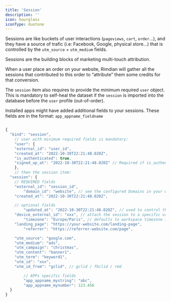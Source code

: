 ```yaml
---
title: 'Session'
description: ''
icon: hourglass
iconType: duotone
---
```


Sessions are like buckets of user interactions (`pageviews`, `cart`, `order`…), and they have a source of trafic (i.e: Facebook, Google, physical store…) that is controlled by the `utm_source` + `utm_medium` fields.

Sessions are the building blocks of marketing multi-touch attribution.

When a user place an order on your website, Rimdian will gather all the sessions that contributed to this order to “attribute” them some credits for that conversion.

The `session` item also requires to provide the minimum required `user` object. This is mandatory to self-heal the dataset if the `session` is imported into the database before the `user` profile (out-of-order).

Installed apps might have added additional fields to your sessions. These fields are in the format: `app_appname_fieldname`

```jsx

{
  "kind": "session",
	// user with minimum required fields is mandatory:
	"user": {
    "external_id": "user_id",
    "created_at": "2022-10-30T22:21:48.020Z",
    "is_authenticated": true,
    "signed_up_at": "2022-10-30T22:21:48.020Z" // Required if is_authenticated = true
	},
	// then the session item:
  "session": {
    // REQUIRED fields
    "external_id": "session_id",
		"domain_id": "website", // see the configured Domains in your workspace
    "created_at": "2022-10-30T22:21:48.020Z",

    // optional fields
		"updated_at": "2022-10-30T22:21:48.020Z", // used to control the override of existing session fields
    "device_external_id": "xxx", // attach the session to a specific user device
		"timezone": "Europe/Paris", // defaults to workspace timezone if not provided
    "landing_page": "https://your-website.com/landing-page",
		"referrer": "https://referrer-website.com/page",

    "utm_source": "google.com",
    "utm_medium": "ads",
    "utm_campaign": "christmas",
    "utm_content": "banner1",
    "utm_term": "keyword1",
    "utm_id": "xxx",
    "utm_id_from": "gclid", // gclid / fbclid / rmd

		// APPs specific fields
		"app_appname_mystring": "abc",
		"app_appname_mynumber": 123.456
  }
}
```

